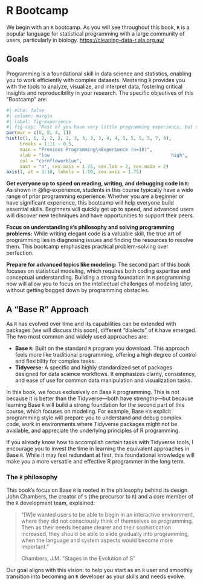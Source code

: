# R Bootcamp

We begin with an `R` bootcamp. As you will see throughout this book, `R` is a popular language for statistical programming with a large community of users, particularly in biology. <https://cleaning-data-r.ala.org.au/>

## Goals

Programming is a foundational skill in data science and statistics, enabling you to work efficiently with complex datasets. Mastering `R` provides you with the tools to analyze, visualize, and interpret data, fostering critical insights and reproducibility in your research. The specific objectives of this "Bootcamp" are:

```r
#| echo: false
#| column: margin 
#| label: fig-experience
#| fig-cap: "Most of you have very little programming experience, but some of you have a lot of experience."
par(mar = c(6, 8, 4, 1))
hist(c(1, 1, 2, 2, 2, 2, 3, 3, 3, 3, 4, 4, 5, 5, 5, 5, 7, 8), 
     breaks = 1:11 - 0.5,
     main = "Previous Programming\nExperience (n=18)",
     xlab = "low                                             high",
     col = "cornflowerblue",
     xaxt = "n", cex.axis = 1.75, cex.lab = 2, cex.main = 2)
axis(1, at = 1:10, labels = 1:10, cex.axis = 1.75)
```

**Get everyone up to speed on reading, writing, and debugging code in `R`:**  As shown in @fig-experience, students in this course typically have a wide range of prior programming experience. Whether you are a beginner or have significant experience, this bootcamp will help everyone build essential skills. Beginners will quickly get up to speed, and advanced users will discover new techniques and have opportunities to support their peers.  

**Focus on understanding `R`'s philosophy and solving programming problems:** While writing elegant code is a valuable skill, the true art of programming lies in diagnosing issues and finding the resources to resolve them. This bootcamp emphasizes practical problem-solving over perfection.  

**Prepare for advanced topics like modeling:** The second part of this book focuses on statistical modeling, which requires both coding expertise and conceptual understanding. Building a strong foundation in `R` programming now will allow you to focus on the intellectual challenges of modeling later, without getting bogged down by programming obstacles.

## A "Base R" Approach

As `R` has evolved over time and its capabilities can be extended with packages (we will discuss this soon), different "dialects" of `R` have emerged. The two most common and widely used approaches are:

-   **Base `R`:** Built on the standard `R` program you download. This approach feels more like traditional programming, offering a high degree of control and flexibility for complex tasks.\
-   **Tidyverse:** A specific and highly standardized set of packages designed for data science workflows. It emphasizes clarity, consistency, and ease of use for common data manipulation and visualization tasks.

In this book, we focus exclusively on Base `R` programming. This is not because it is better than the Tidyverse—both have strengths—but because learning Base `R` will build a strong foundation for the second part of this course, which focuses on modeling. For example, Base `R`'s explicit programming style will prepare you to understand and debug complex code, work in environments where Tidyverse packages might not be available, and appreciate the underlying principles of R programming.

If you already know how to accomplish certain tasks with Tidyverse tools, I encourage you to invest the time in learning the equivalent approaches in Base `R`. While it may feel redundant at first, this foundational knowledge will make you a more versatile and effective R programmer in the long term.

### The `R` philosophy

This book's focus on Base `R` is rooted in the philosophy behind its design. John Chambers, the creator of `S` (the precursor to `R`) and a core member of the `R` development team, explained:

> “\[W\]e wanted users to be able to begin in an interactive environment, where they did not consciously think of themselves as programming. Then as their needs became clearer and their sophistication increased, they should be able to slide gradually into programming, when the language and system aspects would become more important.”
>
> Chambers, J.M. "Stages in the Evolution of S"

Our goal aligns with this vision: to help you start as an `R` user and smoothly transition into becoming an `R` developer as your skills and needs evolve.
